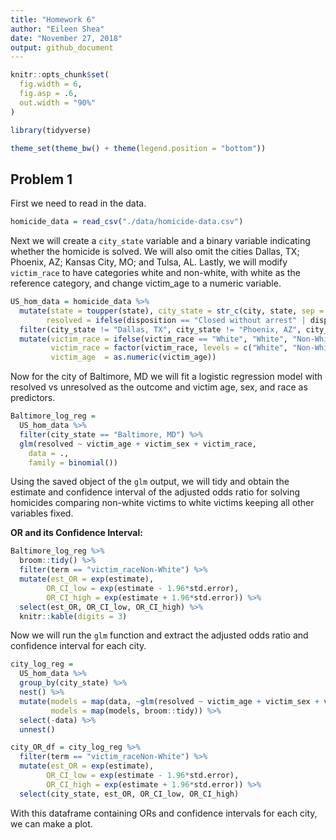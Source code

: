 ```yaml
---
title: "Homework 6"
author: "Eileen Shea"
date: "November 27, 2018"
output: github_document
---
```


```r
knitr::opts_chunk$set(
  fig.width = 6,
  fig.asp = .6,
  out.width = "90%"
)

library(tidyverse)

theme_set(theme_bw() + theme(legend.position = "bottom"))
```

## Problem 1

First we need to read in the data.

```r
homicide_data = read_csv("./data/homicide-data.csv")
```

Next we will create a `city_state` variable and a binary variable indicating whether the homicide is solved. We will also omit the cities Dallas, TX; Phoenix, AZ; Kansas City, MO; and Tulsa, AL. Lastly, we will modify `victim_race` to have categories white and non-white, with white as the reference category, and change victim_age to a numeric variable.

```r
US_hom_data = homicide_data %>% 
  mutate(state = toupper(state), city_state = str_c(city, state, sep = ", "),
        resolved = ifelse(disposition == "Closed without arrest" | disposition == "Open/No arrest", FALSE, TRUE)) %>% 
  filter(city_state != "Dallas, TX", city_state != "Phoenix, AZ", city_state != "Kansas City, MO", city_state != "Tulsa, AL") %>% 
  mutate(victim_race = ifelse(victim_race == "White", "White", "Non-White"),
         victim_race = factor(victim_race, levels = c("White", "Non-White")),
         victim_age  = as.numeric(victim_age))
```

Now for the city of Baltimore, MD we will fit a logistic regression model with resolved vs unresolved as the outcome and victim age, sex, and race as predictors. 

```r
Baltimore_log_reg = 
  US_hom_data %>% 
  filter(city_state == "Baltimore, MD") %>% 
  glm(resolved ~ victim_age + victim_sex + victim_race, 
    data = .,
    family = binomial())
```

Using the saved object of the `glm` output, we will tidy and obtain the estimate and confidence interval of the adjusted odds ratio for solving homicides comparing non-white victims to white victims keeping all other variables fixed.

**OR and its Confidence Interval:**

```r
Baltimore_log_reg %>% 
  broom::tidy() %>% 
  filter(term == "victim_raceNon-White") %>% 
  mutate(est_OR = exp(estimate), 
        OR_CI_low = exp(estimate - 1.96*std.error),
        OR_CI_high = exp(estimate + 1.96*std.error)) %>% 
  select(est_OR, OR_CI_low, OR_CI_high) %>% 
  knitr::kable(digits = 3)
```

Now we will run the `glm` function and extract the adjusted odds ratio and confidence interval for each city.

```r
city_log_reg = 
  US_hom_data %>% 
  group_by(city_state) %>% 
  nest() %>% 
  mutate(models = map(data, ~glm(resolved ~ victim_age + victim_sex + victim_race, data = .x, family = binomial())),
         models = map(models, broom::tidy)) %>% 
  select(-data) %>% 
  unnest()
```

```r
city_OR_df = city_log_reg %>% 
  filter(term == "victim_raceNon-White") %>% 
  mutate(est_OR = exp(estimate), 
        OR_CI_low = exp(estimate - 1.96*std.error),
        OR_CI_high = exp(estimate + 1.96*std.error)) %>% 
  select(city_state, est_OR, OR_CI_low, OR_CI_high)
```

With this dataframe containing ORs and confidence intervals for each city, we can make a plot.

```r

```


